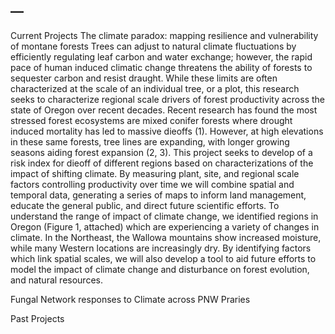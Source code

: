 ---
---

Current Projects
The climate paradox: mapping resilience and vulnerability of montane forests
Trees can adjust to natural climate fluctuations by efficiently regulating leaf carbon and water exchange; however, the rapid pace of human induced climatic change threatens the ability of forests to sequester carbon and resist draught. While these limits are often characterized at the scale of an individual tree, or a plot, this research seeks to characterize regional scale drivers of forest productivity across the state of Oregon over recent decades. Recent research has found the most stressed forest ecosystems are mixed conifer forests where drought induced mortality has led to massive dieoffs (1). However, at high elevations in these same forests, tree lines are expanding, with longer growing seasons aiding forest expansion (2, 3). This project seeks to develop of a risk index for dieoff of different regions based on characterizations of the impact of shifting climate. By measuring plant, site, and regional scale factors controlling productivity over time we will combine spatial and temporal data, generating a series of maps to inform land management, educate the general public, and direct future scientific efforts. To understand the range of impact of climate change, we identified regions in Oregon (Figure 1, attached) which are experiencing a variety of changes in climate. In the Northeast, the Wallowa mountains show increased moisture, while many Western locations are increasingly dry. By identifying factors which link spatial scales, we will also develop a tool to aid future efforts to model the impact of climate change and disturbance on forest evolution, and natural resources.

Fungal Network responses to Climate across PNW Praries

Past Projects